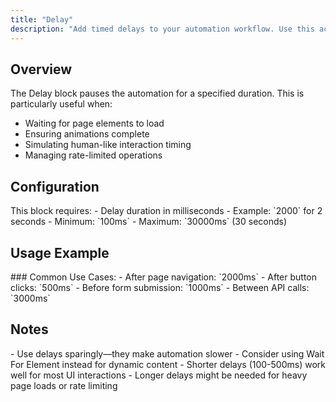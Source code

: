 ```yaml
---
title: "Delay"
description: "Add timed delays to your automation workflow. Use this action to wait for elements to load, ensure actions complete, or simulate human-like interaction timing."
---
```


## Overview

The Delay block pauses the automation for a specified duration. This is particularly useful when:
- Waiting for page elements to load
- Ensuring animations complete
- Simulating human-like interaction timing
- Managing rate-limited operations

## Configuration

<Card>
  This block requires:
  - Delay duration in milliseconds
  - Example: `2000` for 2 seconds
  - Minimum: `100ms`
  - Maximum: `30000ms` (30 seconds)
</Card>

## Usage Example

<Card title="Scenario: Waiting for content to load">
  ### Common Use Cases:
  - After page navigation: `2000ms`
  - After button clicks: `500ms`
  - Before form submission: `1000ms`
  - Between API calls: `3000ms`
</Card>

## Notes
<Warning>
  - Use delays sparingly—they make automation slower
  - Consider using Wait For Element instead for dynamic content
  - Shorter delays (100-500ms) work well for most UI interactions
  - Longer delays might be needed for heavy page loads or rate limiting
</Warning> 